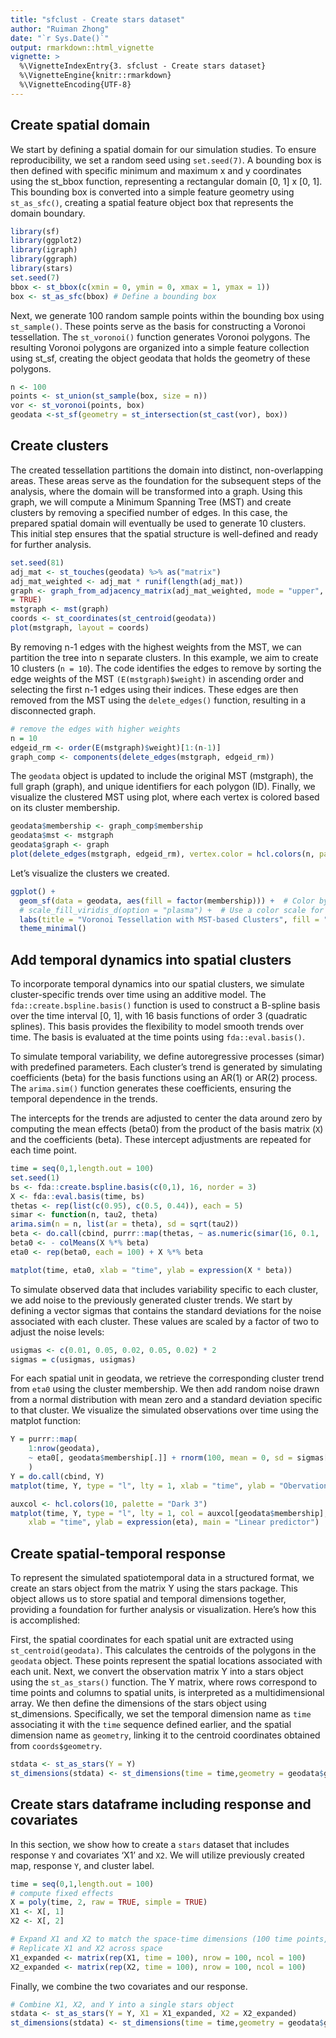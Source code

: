 ```yaml
---
title: "sfclust - Create stars dataset"
author: "Ruiman Zhong"
date: "`r Sys.Date()`"
output: rmarkdown::html_vignette
vignette: >
  %\VignetteIndexEntry{3. sfclust - Create stars dataset}
  %\VignetteEngine{knitr::rmarkdown}
  %\VignetteEncoding{UTF-8}
---
```

## Create spatial domain

We start by defining a spatial domain for our simulation studies. To ensure reproducibility, we set a random seed using `set.seed(7)`. A bounding box is then defined with specific minimum and maximum x and y coordinates using the st_bbox function, representing a rectangular domain [0, 1] x [0, 1]. This bounding box is converted into a simple feature geometry using `st_as_sfc()`, creating a spatial feature object box that represents the domain boundary.
```r
library(sf)
library(ggplot2)
library(igraph)
library(ggraph)
library(stars)
set.seed(7)
bbox <- st_bbox(c(xmin = 0, ymin = 0, xmax = 1, ymax = 1))
box <- st_as_sfc(bbox) # Define a bounding box
```
Next, we generate 100 random sample points within the bounding box using `st_sample()`. These points serve as the basis for constructing a Voronoi tessellation. The `st_voronoi()` function generates Voronoi polygons. The resulting Voronoi polygons are organized into a simple feature collection using st_sf, creating the object geodata that holds the geometry of these polygons.
```r
n <- 100
points <- st_union(st_sample(box, size = n))
vor <- st_voronoi(points, box)
geodata <-st_sf(geometry = st_intersection(st_cast(vor), box))
```

## Create clusters

The created tessellation partitions the domain into distinct, non-overlapping areas. These areas serve as the foundation for the subsequent steps of the analysis, where the domain will be transformed into a graph. Using this graph, we will compute a Minimum Spanning Tree (MST) and create clusters by removing a specified number of edges. In this case, the prepared spatial domain will eventually be used to generate 10 clusters. This initial step ensures that the spatial structure is well-defined and ready for further analysis.

```r
set.seed(81)
adj_mat <- st_touches(geodata) %>% as("matrix")
adj_mat_weighted <- adj_mat * runif(length(adj_mat))
graph <- graph_from_adjacency_matrix(adj_mat_weighted, mode = "upper", weighted
= TRUE)
mstgraph <- mst(graph)
coords <- st_coordinates(st_centroid(geodata))
plot(mstgraph, layout = coords)
```

By removing n-1 edges with the highest weights from the MST, we can partition the tree into n separate clusters. In this example, we aim to create 10 clusters (`n = 10`). The code identifies the edges to remove by sorting the edge weights of the MST `(E(mstgraph)$weight)` in ascending order and selecting the first n-1 edges using their indices. These edges are then removed from the MST using the `delete_edges()` function, resulting in a disconnected graph.
```r
# remove the edges with higher weights
n = 10
edgeid_rm <- order(E(mstgraph)$weight)[1:(n-1)]
graph_comp <- components(delete_edges(mstgraph, edgeid_rm))
```
The `geodata` object is updated to include the original MST (mstgraph), the full graph (graph), and unique identifiers for each polygon (ID). Finally, we visualize the clustered MST using plot, where each vertex is colored based on its cluster membership. 
```r
geodata$membership <- graph_comp$membership
geodata$mst <- mstgraph
geodata$graph <- graph
plot(delete_edges(mstgraph, edgeid_rm), vertex.color = hcl.colors(n, palette = "Set 2")[geodata$membership], layout = coords)
```

Let's visualize the clusters we created.
```r
ggplot() +
  geom_sf(data = geodata, aes(fill = factor(membership))) +  # Color by cluster and outline polygons
  # scale_fill_viridis_d(option = "plasma") +  # Use a color scale for the clusters
  labs(title = "Voronoi Tessellation with MST-based Clusters", fill = "Cluster") +
  theme_minimal()
```

## Add temporal dynamics into spatial clusters

To incorporate temporal dynamics into our spatial clusters, we simulate cluster-specific trends over time using an additive model. The `fda::create.bspline.basis()` function is used to construct a B-spline basis over the time interval [0, 1], with 16 basis functions of order 3 (quadratic splines). This basis provides the flexibility to model smooth trends over time. The basis is evaluated at the time points using `fda::eval.basis()`.

To simulate temporal variability, we define autoregressive processes (simar) with predefined parameters. Each cluster's trend is generated by simulating coefficients (beta) for the basis functions using an AR(1) or AR(2) process. The `arima.sim()` function generates these coefficients, ensuring the temporal dependence in the trends.

The intercepts for the trends are adjusted to center the data around zero by computing the mean effects (beta0) from the product of the basis matrix (`X`) and the coefficients (beta). These intercept adjustments are repeated for each time point.

```r
time = seq(0,1,length.out = 100)
set.seed(1)
bs <- fda::create.bspline.basis(c(0,1), 16, norder = 3)
X <- fda::eval.basis(time, bs)
thetas <- rep(list(c(0.95), c(0.5, 0.44)), each = 5)
simar <- function(n, tau2, theta)
arima.sim(n = n, list(ar = theta), sd = sqrt(tau2))
beta <- do.call(cbind, purrr::map(thetas, ~ as.numeric(simar(16, 0.1, .x))))
beta0 <- - colMeans(X %*% beta)
eta0 <- rep(beta0, each = 100) + X %*% beta

matplot(time, eta0, xlab = "time", ylab = expression(X * beta))
```
To simulate observed data that includes variability specific to each cluster, we add noise to the previously generated cluster trends. We start by defining a vector sigmas that contains the standard deviations for the noise associated with each cluster. These values are scaled by a factor of two to adjust the noise levels:
```r
usigmas <- c(0.01, 0.05, 0.02, 0.05, 0.02) * 2
sigmas = c(usigmas, usigmas)
```
For each spatial unit in geodata, we retrieve the corresponding cluster trend from `eta0` using the cluster membership. We then add random noise drawn from a normal distribution with mean zero and a standard deviation specific to that cluster. We visualize the simulated observations over time using the matplot function:
```r
Y = purrr::map(
    1:nrow(geodata),
    ~ eta0[, geodata$membership[.]] + rnorm(100, mean = 0, sd = sigmas[geodata$membership[.]])
    )
Y = do.call(cbind, Y)
matplot(time, Y, type = "l", lty = 1, xlab = "time", ylab = "Obervations")

auxcol <- hcl.colors(10, palette = "Dark 3")
matplot(time, Y, type = "l", lty = 1, col = auxcol[geodata$membership],
    xlab = "time", ylab = expression(eta), main = "Linear predictor")
```

## Create spatial-temporal response
To represent the simulated spatiotemporal data in a structured format, we create an stars object from the matrix Y using the stars package. This object allows us to store spatial and temporal dimensions together, providing a foundation for further analysis or visualization. Here’s how this is accomplished:

First, the spatial coordinates for each spatial unit are extracted using `st_centroid(geodata)`. This calculates the centroids of the polygons in the `geodata` object. These points represent the spatial locations associated with each unit.
Next, we convert the observation matrix Y into a stars object using the `st_as_stars()` function. The Y matrix, where rows correspond to time points and columns to spatial units, is interpreted as a multidimensional array. We then define the dimensions of the stars object using st_dimensions. Specifically, we set the temporal dimension name as `time` associating it with the `time` sequence defined earlier, and the spatial dimension name as `geometry`, linking it to the centroid coordinates obtained from `coords$geometry`.
```r
stdata <- st_as_stars(Y = Y)
st_dimensions(stdata) <- st_dimensions(time = time,geometry = geodata$geometry)
```

## Create stars dataframe including response and covariates

In this section, we show how to create a `stars` dataset that includes response `Y` and covariates 'X1' and `X2`. We will utilize previously created map, response `Y`, and cluster label.
```r
time = seq(0,1,length.out = 100)
# compute fixed effects
X = poly(time, 2, raw = TRUE, simple = TRUE)
X1 <- X[, 1]
X2 <- X[, 2]

# Expand X1 and X2 to match the space-time dimensions (100 time points, 100 space points)
# Replicate X1 and X2 across space
X1_expanded <- matrix(rep(X1, time = 100), nrow = 100, ncol = 100)
X2_expanded <- matrix(rep(X2, time = 100), nrow = 100, ncol = 100)
```
Finally, we combine the two covariates and our response.
```r
# Combine X1, X2, and Y into a single stars object
stdata <- st_as_stars(Y = Y, X1 = X1_expanded, X2 = X2_expanded)
st_dimensions(stdata) <- st_dimensions(time = time,geometry = geodata$geometry)
```
